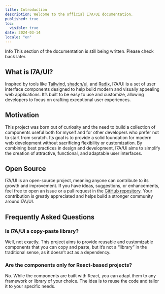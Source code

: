 ```yaml
---
title: Introduction
description: Welcome to the official I7A/UI documentation.
published: true
toc:
  visible: true
date: 2024-03-14
locale: "en"
---
```


<Callout variant="tip">
  <CalloutTitle>Info</CalloutTitle>
  <CalloutDescription>
    This section of the documentation is still being written. Please check back
    later.
  </CalloutDescription>
</Callout>

## What is I7A/UI?

Inspired by tools like [Tailwind](https://tailwindcss.com), [shadcn/ui](https://ui.shadcn.com), and [Radix](https://radix-ui.com), I7A/UI is a set of user interface components designed to help build modern and visually appealing web applications. It’s built to be easy to use and customize, allowing developers to focus on crafting exceptional user experiences.

## Motivation

This project was born out of curiosity and the need to build a collection of components useful both for myself and for other developers who prefer not to start from scratch. Its goal is to provide a solid foundation for modern web development without sacrificing flexibility or customization. By combining best practices in design and development, I7A/UI aims to simplify the creation of attractive, functional, and adaptable user interfaces.

## Open Source

I7A/UI is an open-source project, meaning anyone can contribute to its growth and improvement. If you have ideas, suggestions, or enhancements, feel free to open an issue or a pull request in the [GitHub repository](https://github.com/figueroaignacio/i7a-ui). Your contribution is greatly appreciated and helps build a stronger community around I7A/UI.

## Frequently Asked Questions

### Is I7A/UI a copy-paste library?

Well, not exactly. This project aims to provide reusable and customizable components that you can copy and paste, but it’s not a “library” in the traditional sense, as it doesn’t act as a dependency.

### Are the components only for React-based projects?

No. While the components are built with React, you can adapt them to any framework or library of your choice. The idea is to reuse the code and tailor it to your specific needs.
